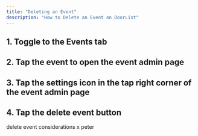 ---
title: "Deleting an Event"
description: "How to Delete an Event on DoorList"
--- 

## 1. Toggle to the Events tab 
## 2. Tap the event to open the event admin page
## 3. Tap the settings icon in the tap right corner of the event admin page
## 4. Tap the delete event button

delete event considerations x peter